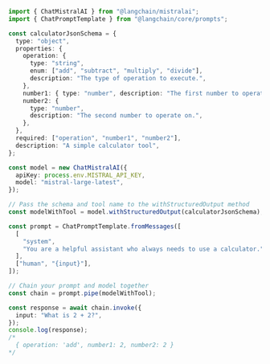 ```typescript
import { ChatMistralAI } from "@langchain/mistralai";
import { ChatPromptTemplate } from "@langchain/core/prompts";

const calculatorJsonSchema = {
  type: "object",
  properties: {
    operation: {
      type: "string",
      enum: ["add", "subtract", "multiply", "divide"],
      description: "The type of operation to execute.",
    },
    number1: { type: "number", description: "The first number to operate on." },
    number2: {
      type: "number",
      description: "The second number to operate on.",
    },
  },
  required: ["operation", "number1", "number2"],
  description: "A simple calculator tool",
};

const model = new ChatMistralAI({
  apiKey: process.env.MISTRAL_API_KEY,
  model: "mistral-large-latest",
});

// Pass the schema and tool name to the withStructuredOutput method
const modelWithTool = model.withStructuredOutput(calculatorJsonSchema);

const prompt = ChatPromptTemplate.fromMessages([
  [
    "system",
    "You are a helpful assistant who always needs to use a calculator.",
  ],
  ["human", "{input}"],
]);

// Chain your prompt and model together
const chain = prompt.pipe(modelWithTool);

const response = await chain.invoke({
  input: "What is 2 + 2?",
});
console.log(response);
/*
  { operation: 'add', number1: 2, number2: 2 }
*/
```

